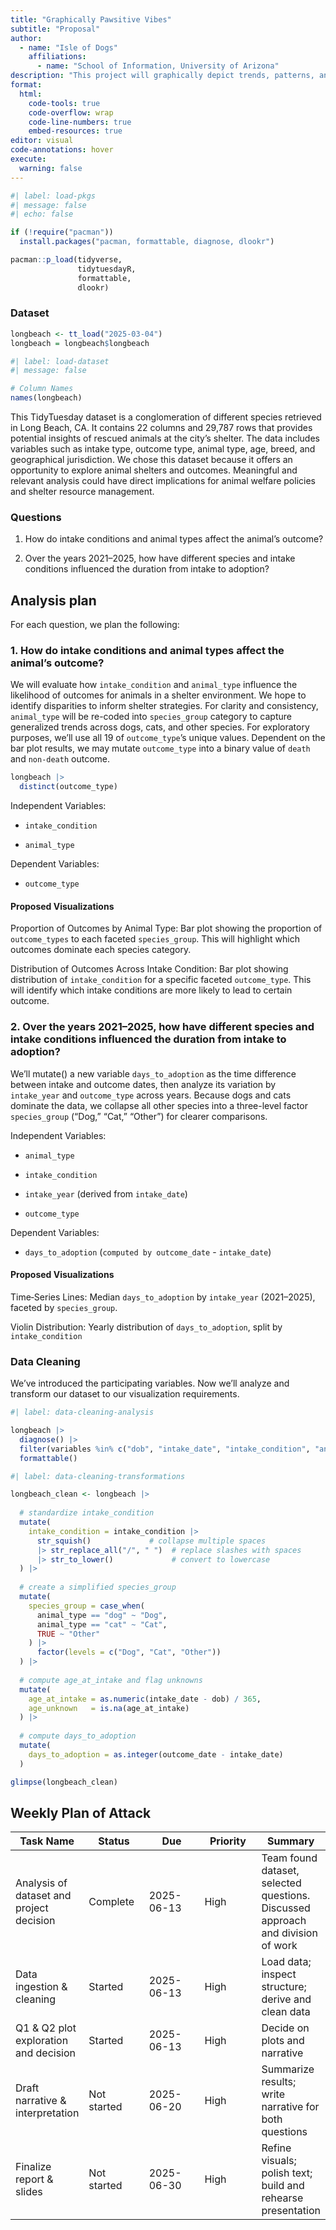 ```yaml
---
title: "Graphically Pawsitive Vibes"
subtitle: "Proposal"
author: 
  - name: "Isle of Dogs"
    affiliations:
      - name: "School of Information, University of Arizona"
description: "This project will graphically depict trends, patterns, and analysis of Animal Shelter data derived from the TidyTuesday initiative. The dataset includes information about animals taken in and released from the shelter; there are variables such as intake type, outcome type, animal type, breed, age, and more. The primary goal of this project is to identify key factors that influence an animals outcome."
format:
  html:
    code-tools: true
    code-overflow: wrap
    code-line-numbers: true
    embed-resources: true
editor: visual
code-annotations: hover
execute:
  warning: false
---
```


```r
#| label: load-pkgs
#| message: false
#| echo: false

if (!require("pacman")) 
  install.packages("pacman, formattable, diagnose, dlookr")

pacman::p_load(tidyverse,
               tidytuesdayR,
               formattable,
               dlookr)
```

### Dataset

```r
longbeach <- tt_load("2025-03-04")
longbeach = longbeach$longbeach
```

```r
#| label: load-dataset
#| message: false

# Column Names
names(longbeach)

```

This TidyTuesday dataset is a conglomeration of different species retrieved in Long Beach, CA. It contains 22 columns and 29,787 rows that provides potential insights of rescued animals at the city's shelter. The data includes variables such as intake type, outcome type, animal type, age, breed, and geographical jurisdiction. We chose this dataset because it offers an opportunity to explore animal shelters and outcomes. Meaningful and relevant analysis could have direct implications for animal welfare policies and shelter resource management.

### Questions

1.  How do intake conditions and animal types affect the animal's outcome?

2.  Over the years 2021–2025, how have different species and intake conditions influenced the duration from intake to adoption?

## Analysis plan

For each question, we plan the following:

### 1. How do intake conditions and animal types affect the animal's outcome?

We will evaluate how `intake_condition` and `animal_type` influence the likelihood of outcomes for animals in a shelter environment. We hope to identify disparities to inform shelter strategies. For clarity and consistency, `animal_type` will be re-coded into `species_group` category to capture generalized trends across dogs, cats, and other species. For exploratory purposes, we'll use all 19 of `outcome_type`'s unique values. Dependent on the bar plot results, we may mutate `outcome_type` into a binary value of `death` and `non-death` outcome. 

``` r
longbeach |>
  distinct(outcome_type)
```

Independent Variables:

-   `intake_condition`

-   `animal_type`

Dependent Variables:

-   `outcome_type`

#### Proposed Visualizations

Proportion of Outcomes by Animal Type: Bar plot showing the proportion of `outcome_types` to each faceted `species_group`. This will highlight which outcomes dominate each species category.

Distribution of Outcomes Across Intake Condition: Bar plot showing distribution of `intake_condition` for a specific faceted `outcome_type`. This will identify which intake conditions are more likely to lead to certain outcome.


### 2. Over the years 2021–2025, how have different species and intake conditions influenced the duration from intake to adoption?

We'll mutate() a new variable `days_to_adoption` as the time difference between intake and outcome dates, then analyze its variation by `intake_year` and `outcome_type` across years. Because dogs and cats dominate the data, we collapse all other species into a three-level factor `species_group` (“Dog,” “Cat,” “Other”) for clearer comparisons.

Independent Variables:

-   `animal_type`

-   `intake_condition`

-   `intake_year` (derived from `intake_date`)

-   `outcome_type`

Dependent Variables:

-   `days_to_adoption` (`computed by outcome_date` - `intake_date`)

#### Proposed Visualizations

Time‐Series Lines: Median `days_to_adoption` by `intake_year` (2021–2025), faceted by `species_group`.

Violin Distribution: Yearly distribution of `days_to_adoption`, split by `intake_condition`

### Data Cleaning

We've introduced the participating variables. Now we'll analyze and transform our dataset to our visualization requirements.

```r
#| label: data-cleaning-analysis

longbeach |>
  diagnose() |>
  filter(variables %in% c("dob", "intake_date", "intake_condition", "animal_type",  "outcome_type")) |>
  formattable()
```

```r
#| label: data-cleaning-transformations

longbeach_clean <- longbeach |>
  
  # standardize intake_condition
  mutate(
    intake_condition = intake_condition |>
      str_squish()             # collapse multiple spaces
      |> str_replace_all("/", " ")  # replace slashes with spaces
      |> str_to_lower()             # convert to lowercase
  ) |>
  
  # create a simplified species_group
  mutate(
    species_group = case_when(
      animal_type == "dog" ~ "Dog",
      animal_type == "cat" ~ "Cat",
      TRUE ~ "Other"
    ) |> 
      factor(levels = c("Dog", "Cat", "Other"))
  ) |>
  
  # compute age_at_intake and flag unknowns
  mutate(
    age_at_intake = as.numeric(intake_date - dob) / 365,
    age_unknown   = is.na(age_at_intake)
  ) |>
  
  # compute days_to_adoption
  mutate(
    days_to_adoption = as.integer(outcome_date - intake_date)
  )

glimpse(longbeach_clean)
```

## Weekly Plan of Attack

| Task Name | Status | Due | Priority | Summary |
|---------------|---------------|---------------|---------------|---------------|
| Analysis of dataset and project decision | Complete | 2025-06-13 | High | Team found dataset, selected questions. Discussed approach and division of work |
| Data ingestion & cleaning | Started | 2025-06-13 | High | Load data; inspect structure; derive and clean data |
| Q1 & Q2 plot exploration and decision | Started | 2025-06-13 | High | Decide on plots and narrative |
| Draft narrative & interpretation | Not started | 2025-06-20 | High | Summarize results; write narrative for both questions |
| Finalize report & slides | Not started | 2025-06-30 | High | Refine visuals; polish text; build and rehearse presentation |
